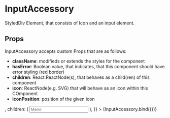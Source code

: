 
<Meta title="components/atoms/InputAccessory" decorators={[withDesign]} />

# InputAccessory

StyledDiv Element, that consists of Icon and an input element.

## Props

InputAccessory accepts custom Props that are as follows:

- <b>className</b>: modifieds or extends the styles for the component
- <b>hasError</b>: Boolean value, that indicates, that this component should have error styling (red border)
- <b>children</b>: React.ReactNode(s), that behaves as a child(ren) of this component
- <b>icon</b>: ReactNode(e.g. SVG) that will behave as an icon within this COmponent
- <b>iconPosition</b>: position of the given icon

<Canvas>
  <Story
    name="InputAccessory"
    parameters={{
      design: {
        type: 'figma',
        url: '',
      },
    }}
    argTypes={{
      iconPosition: {
        options: Object.keys(['left', 'right']),
        mapping: ['left', 'right'],
        control: {
          type: 'radio',
          labels: {
            0: 'left',
            1: 'right',
          },
        },
      },
    }}
    args={{
      className: 'xl:w-80 gap-x-3.5',
      hasError: false,
      icon: <EmailInput />,
      children: (
        <input
          id="name"
          name="name"
          type="text"
          className="focus:outline-none bg-white font-bold w-full pr-6 rounded-10 py-3"
          placeholder="Meno"
        />
      ),
    }}
  >
    {InputAccessory.bind({})}
  </Story>
</Canvas>

<ArgsTable of={InputAccessory} />
